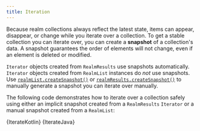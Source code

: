 ```yaml
---
title: Iteration
---
```



<Intro />

Because realm collections always reflect the latest state, items
can appear, disappear, or change while you iterate over a collection.
To get a stable collection you can iterate over, you can create a
**snapshot** of a collection's data. A snapshot guarantees the order of
elements will not change, even if an element is deleted or modified.

`Iterator` objects created from `RealmResults` use snapshots
automatically. `Iterator` objects created from `RealmList`
instances do _not_ use snapshots. Use
[`realmList.createSnapshot()`](https://www.mongodb.com/docs/realm-sdks/java/latest/io/realm/RealmList.html#createSnapshot--)
or
[`realmResults.createSnapshot()`](https://www.mongodb.com/docs/realm-sdks/java/latest/io/realm/RealmResults.html#createSnapshot--)
to manually generate a snapshot you can iterate over manually.

The following code demonstrates how to iterate over a collection
safely using either an implicit snapshot created from a `RealmResults`
`Iterator` or a manual snapshot created from a `RealmList`:

<Tabs groupId="java-sdk-languages">
  <TabItem value="kotlin" label="Kotlin">
    <CodeBlock language="kotlin">{IterateKotlin}</CodeBlock>
  </TabItem>
  <TabItem value="java" label="Java">
    <CodeBlock language="java">{IterateJava}</CodeBlock>
  </TabItem>
</Tabs>
